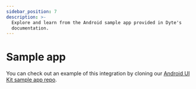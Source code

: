 ```yaml
---
sidebar_position: 7
description: >-
  Explore and learn from the Android sample app provided in Dyte's
  documentation.
---
```


# Sample app

You can check out an example of this integration by cloning our
[Android UI Kit sample app repo](https://github.com/dyte-io/mobile-samples/tree/main/android-ui-kit).

<head>
  <title>Android Sample app</title>
</head>
